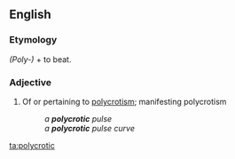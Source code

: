 ==English==

===Etymology===
{{Gr.}} ''(Poly-)'' +  to beat.

===Adjective===
{{en-adj}}

# {{physiology}} Of or pertaining to [[polycrotism]]; manifesting polycrotism
#: ''a '''polycrotic''' pulse''
#: ''a '''polycrotic''' pulse curve''

[[ta:polycrotic]]